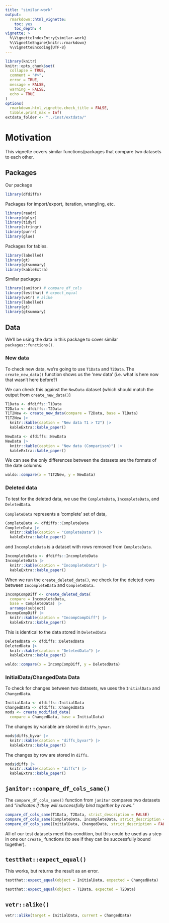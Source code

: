 ```yaml
---
title: "similar-work"
output: 
  rmarkdown::html_vignette:
    toc: yes
    toc_depth: 4
vignette: >
  %\VignetteIndexEntry{similar-work}
  %\VignetteEngine{knitr::rmarkdown}
  %\VignetteEncoding{UTF-8}
---
```


```r
library(knitr)
knitr::opts_chunk$set(
  collapse = TRUE,
  comment = "#>", 
  error = TRUE,
  message = FALSE,
  warning = FALSE,
  echo = TRUE
)
options(
  rmarkdown.html_vignette.check_title = FALSE,
  tibble.print_max = Inf)
extdata_folder <- "../inst/extdata/"
```

# Motivation 

This vignette covers similar functions/packages that compare two datasets to each other. 

## Packages 

Our package

```r
library(dfdiffs)
```

Packages for import/export, iteration, wrangling, etc. 

```r
library(readr)
library(dplyr)
library(tidyr)
library(stringr)
library(purrr)
library(glue)
```

Packages for tables.

```r
library(labelled)
library(gt)
library(gtsummary)
library(kableExtra)
```


Similar packages 

```r
library(janitor) # compare_df_cols
library(testthat) # expect_equal
library(vetr) # alike
library(labelled)
library(gt)
library(gtsummary)
```

## Data 

We'll be using the data in this package to cover similar `packages::functions()`. 

### New data

To check new data, we're going to use `T1Data` and `T2Data`. The `create_new_data()` function shows us the 'new data' (i.e. what is here now that wasn't here before?)

We can check this against the `NewData` dataset (which should match the output from `create_new_data()`)

```r
T1Data <- dfdiffs::T1Data
T2Data <- dfdiffs::T2Data
T1T2New <- create_new_data(compare = T2Data, base = T1Data)
T1T2New |> 
  knitr::kable(caption = "New data T1 > T2") |> 
  kableExtra::kable_paper()
```

```r
NewData <- dfdiffs::NewData
NewData |> 
  knitr::kable(caption = "New data (Comparison)") |> 
  kableExtra::kable_paper()
```


We can see the only differences between the datasets are the formats of the date columns:

```r
waldo::compare(x = T1T2New, y = NewData)
```


###  Deleted data 

To test for the deleted data, we use the `CompleteData`, `IncompleteData`, and `DeletedData`. 

`CompleteData` represents a 'complete' set of data, 

```r
CompleteData <- dfdiffs::CompleteData
CompleteData |> 
  knitr::kable(caption = "CompleteData") |> 
  kableExtra::kable_paper()
```


and `IncompleteData` is a dataset with rows removed from `CompleteData`. 

```r
IncompleteData <- dfdiffs::IncompleteData
IncompleteData |> 
  knitr::kable(caption = "IncompleteData") |> 
  kableExtra::kable_paper()
```


When we run the `create_deleted_data()`, we check for the deleted rows between `IncompleteData` and `CompleteData`.

```r
IncompCompDiff <- create_deleted_data(
  compare = IncompleteData, 
  base = CompleteData) |> 
  arrange(subject)
IncompCompDiff |> 
  knitr::kable(caption = "IncompCompDiff") |> 
  kableExtra::kable_paper()
```

This is identical to the data stored in `DeletedData`

```r
DeletedData <- dfdiffs::DeletedData
DeletedData |> 
  knitr::kable(caption = "DeletedData") |> 
  kableExtra::kable_paper()
```


```r
waldo::compare(x = IncompCompDiff, y = DeletedData)
```

### InitialData/ChangedData Data 

To check for changes between two datasets, we uses the `InitialData` and `ChangedData`. 

```r
InitialData <- dfdiffs::InitialData
ChangedData <- dfdiffs::ChangedData
mods <- create_modified_data(
  compare = ChangedData, base = InitialData)
```

The changes by variable are stored in `diffs_byvar`.

```r
mods$diffs_byvar |> 
  knitr::kable(caption = "diffs_byvar") |> 
  kableExtra::kable_paper()
```

The changes by row are stored in `diffs`.

```r
mods$diffs |> 
  knitr::kable(caption = "diffs") |> 
  kableExtra::kable_paper()
```


## `janitor::compare_df_cols_same()`

The `compare_df_cols_same()` function from `janitor` compares two datasets and "*indicates if they will successfully bind together by rows.*"

```r
compare_df_cols_same(T1Data, T2Data, strict_description = FALSE)
compare_df_cols_same(CompleteData, IncompleteData, strict_description = FALSE)
compare_df_cols_same(InitialData, ChangedData, strict_description = FALSE)
```

All of our test datasets meet this condition, but this could be used as a step in one our `create_` functions (to see if they can be successfully bound together).

## `testthat::expect_equal()`

This works, but returns the result as an error. 

```r
testthat::expect_equal(object = InitialData, expected = ChangedData)
```

```r
testthat::expect_equal(object = T1Data, expected = T2Data)
```


## `vetr::alike()`

```r
vetr::alike(target = InitialData, current = ChangedData)
```

